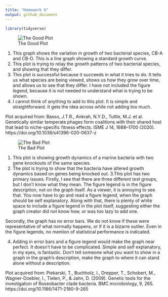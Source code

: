 ```yaml
---
title: "Homework 6"
output: github_document
---
```


```r
library(tidyverse)
```


![The Good Plot](plots/goodplot.PNG)

1. This graph shows the variation in growth of two bacterial species, CB-A and
CB-D. This is a line graph showing a standard growth curve. 
2. This plot is trying to relay the growth patterns of two bacterial species, 
and showing that they differ.
3. This plot is successful because it succeeds in what it tries to do. It tells
us what species are being viewed, shows us how they grow over time, and allows
us to see that they differ. I have not included the figure legend, because it 
is not needed to understand what is trying to be shown.
4. I cannot think of anything to add to this plot. It is simple and 
straightforward. It gets the idea across while not adding too much.

Plot acquired from: Basso, J.T.R., Ankrah, N.Y.D., Tuttle, M.J. et al. 
Genetically similar temperate phages form coalitions with their shared host 
that lead to niche-specific fitness effects. ISME J 14, 1688–1700 (2020). 
https://doi.org/10.1038/s41396-020-0637-z


![The Bad Plot](plots/badplot.PNG)

1. This plot is showing growth dynamics of a marine bacteria with two gene
knockouts of the same species.
2. The plot is trying to show that the bacteria have altered growth dynamics
based on genes being knocked out. 
3.This plot has two primary issues. Firstly, I see that there are three 
different test groups, but I don't know what they mean. The figure
legend is in the figure description, not on the graph itself. As a viewer,
it is annoying to see that. You now have to go and read a figure legend, when
the graph should be self explanatory. Along with that, there is plenty of white 
space to include a figure legend in the plot itself, suggesting either the 
graph creator did not know how, or was too lazy to add one.

Secondly, the graph has no error bars. We do not know if these were 
representative of what normally happens, or if it is a bizarre outlier. Even 
in the figure legends, no mention of statistical performance is indicated.

4. Adding in error bars and a figure legend would make the graph near perfect.
It doesn't have to be complicated. Simple and self explanatory, in my eyes,
is fantastic. Don't tell someone what you want to show in a graph in the graph's
description, make the graph to where it can stand alone without a description. 

Plot acquired from: Piekarski, T., Buchholz, I., Drepper, T., Schobert, M., 
Wagner-Doebler, I., Tielen, P., & Jahn, D. (2009). Genetic tools for the 
investigation of Roseobacter clade bacteria. BMC microbiology, 9, 265. 
https://doi.org/10.1186/1471-2180-9-265


